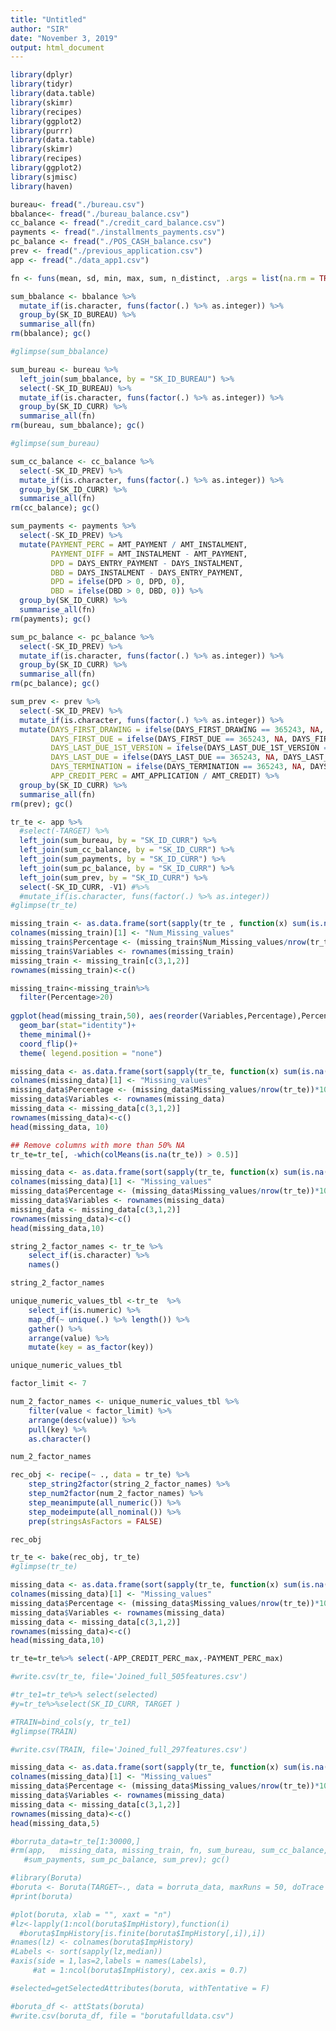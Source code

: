 ```yaml
---
title: "Untitled"
author: "SIR"
date: "November 3, 2019"
output: html_document
---
```


```r
library(dplyr) 
library(tidyr)
library(data.table)
library(skimr)
library(recipes)
library(ggplot2)
library(purrr)
library(data.table)
library(skimr)
library(recipes)
library(ggplot2)
library(sjmisc)
library(haven)
```


```r
bureau<- fread("./bureau.csv")
bbalance<- fread("./bureau_balance.csv")
cc_balance <- fread("./credit_card_balance.csv")
payments <- fread("./installments_payments.csv") 
pc_balance <- fread("./POS_CASH_balance.csv")
prev <- fread("./previous_application.csv")
app <- fread("./data_app1.csv")
```




```r
fn <- funs(mean, sd, min, max, sum, n_distinct, .args = list(na.rm = TRUE))

sum_bbalance <- bbalance %>%
  mutate_if(is.character, funs(factor(.) %>% as.integer)) %>% 
  group_by(SK_ID_BUREAU) %>% 
  summarise_all(fn) 
rm(bbalance); gc()
```


```r

#glimpse(sum_bbalance)
```



```r

sum_bureau <- bureau %>% 
  left_join(sum_bbalance, by = "SK_ID_BUREAU") %>% 
  select(-SK_ID_BUREAU) %>% 
  mutate_if(is.character, funs(factor(.) %>% as.integer)) %>% 
  group_by(SK_ID_CURR) %>% 
  summarise_all(fn)
rm(bureau, sum_bbalance); gc()

```


```r
#glimpse(sum_bureau)
```


```r
sum_cc_balance <- cc_balance %>% 
  select(-SK_ID_PREV) %>% 
  mutate_if(is.character, funs(factor(.) %>% as.integer)) %>% 
  group_by(SK_ID_CURR) %>% 
  summarise_all(fn)
rm(cc_balance); gc()


```


```r
sum_payments <- payments %>% 
  select(-SK_ID_PREV) %>% 
  mutate(PAYMENT_PERC = AMT_PAYMENT / AMT_INSTALMENT,
         PAYMENT_DIFF = AMT_INSTALMENT - AMT_PAYMENT,
         DPD = DAYS_ENTRY_PAYMENT - DAYS_INSTALMENT,
         DBD = DAYS_INSTALMENT - DAYS_ENTRY_PAYMENT,
         DPD = ifelse(DPD > 0, DPD, 0),
         DBD = ifelse(DBD > 0, DBD, 0)) %>% 
  group_by(SK_ID_CURR) %>% 
  summarise_all(fn) 
rm(payments); gc()


```

```r
sum_pc_balance <- pc_balance %>% 
  select(-SK_ID_PREV) %>% 
  mutate_if(is.character, funs(factor(.) %>% as.integer)) %>% 
  group_by(SK_ID_CURR) %>% 
  summarise_all(fn)
rm(pc_balance); gc()


```

```r
sum_prev <- prev %>%
  select(-SK_ID_PREV) %>% 
  mutate_if(is.character, funs(factor(.) %>% as.integer)) %>% 
  mutate(DAYS_FIRST_DRAWING = ifelse(DAYS_FIRST_DRAWING == 365243, NA, DAYS_FIRST_DRAWING),
         DAYS_FIRST_DUE = ifelse(DAYS_FIRST_DUE == 365243, NA, DAYS_FIRST_DUE),
         DAYS_LAST_DUE_1ST_VERSION = ifelse(DAYS_LAST_DUE_1ST_VERSION == 365243, NA, DAYS_LAST_DUE_1ST_VERSION),
         DAYS_LAST_DUE = ifelse(DAYS_LAST_DUE == 365243, NA, DAYS_LAST_DUE),
         DAYS_TERMINATION = ifelse(DAYS_TERMINATION == 365243, NA, DAYS_TERMINATION),
         APP_CREDIT_PERC = AMT_APPLICATION / AMT_CREDIT) %>% 
  group_by(SK_ID_CURR) %>% 
  summarise_all(fn) 
rm(prev); gc()

```


```r
tr_te <- app %>% 
  #select(-TARGET) %>% 
  left_join(sum_bureau, by = "SK_ID_CURR") %>% 
  left_join(sum_cc_balance, by = "SK_ID_CURR") %>% 
  left_join(sum_payments, by = "SK_ID_CURR") %>% 
  left_join(sum_pc_balance, by = "SK_ID_CURR") %>% 
  left_join(sum_prev, by = "SK_ID_CURR") %>% 
  select(-SK_ID_CURR, -V1) #%>% 
  #mutate_if(is.character, funs(factor(.) %>% as.integer))
#glimpse(tr_te)
```

```r
missing_train <- as.data.frame(sort(sapply(tr_te , function(x) sum(is.na(x))),decreasing = T))                                                   
colnames(missing_train)[1] <- "Num_Missing_values"
missing_train$Percentage <- (missing_train$Num_Missing_values/nrow(tr_te))*100      
missing_train$Variables <- rownames(missing_train)
missing_train <- missing_train[c(3,1,2)] 
rownames(missing_train)<-c()                                        

missing_train<-missing_train%>%
  filter(Percentage>20)
 
ggplot(head(missing_train,50), aes(reorder(Variables,Percentage),Percentage,fill= Variables)) +
  geom_bar(stat="identity")+
  theme_minimal()+
  coord_flip()+
  theme( legend.position = "none")

```

```r
missing_data <- as.data.frame(sort(sapply(tr_te, function(x) sum(is.na(x))),decreasing = T))                                                   
colnames(missing_data)[1] <- "Missing_values"
missing_data$Percentage <- (missing_data$Missing_values/nrow(tr_te))*100      
missing_data$Variables <- rownames(missing_data)
missing_data <- missing_data[c(3,1,2)] 
rownames(missing_data)<-c()                                        
head(missing_data, 10)

```


```r
## Remove columns with more than 50% NA
tr_te=tr_te[, -which(colMeans(is.na(tr_te)) > 0.5)]

```



```r
missing_data <- as.data.frame(sort(sapply(tr_te, function(x) sum(is.na(x))),decreasing = T))                                                   
colnames(missing_data)[1] <- "Missing_values"
missing_data$Percentage <- (missing_data$Missing_values/nrow(tr_te))*100      
missing_data$Variables <- rownames(missing_data)
missing_data <- missing_data[c(3,1,2)] 
rownames(missing_data)<-c()                                        
head(missing_data,10)

```

```r
string_2_factor_names <- tr_te %>%
    select_if(is.character) %>%
    names()

string_2_factor_names
```

```r
unique_numeric_values_tbl <-tr_te  %>%
    select_if(is.numeric) %>%
    map_df(~ unique(.) %>% length()) %>%
    gather() %>%
    arrange(value) %>%
    mutate(key = as_factor(key))

unique_numeric_values_tbl

```


```r
factor_limit <- 7

num_2_factor_names <- unique_numeric_values_tbl %>%
    filter(value < factor_limit) %>%
    arrange(desc(value)) %>%
    pull(key) %>%
    as.character()

num_2_factor_names
```


```r
rec_obj <- recipe(~ ., data = tr_te) %>%
    step_string2factor(string_2_factor_names) %>%
    step_num2factor(num_2_factor_names) %>%
    step_meanimpute(all_numeric()) %>%
    step_modeimpute(all_nominal()) %>%
    prep(stringsAsFactors = FALSE)

rec_obj
```


```r
tr_te <- bake(rec_obj, tr_te)
#glimpse(tr_te)
```

```r
missing_data <- as.data.frame(sort(sapply(tr_te, function(x) sum(is.na(x))),decreasing = T))                                                   
colnames(missing_data)[1] <- "Missing_values"
missing_data$Percentage <- (missing_data$Missing_values/nrow(tr_te))*100      
missing_data$Variables <- rownames(missing_data)
missing_data <- missing_data[c(3,1,2)] 
rownames(missing_data)<-c()                                        
head(missing_data,10)

```



```r
tr_te=tr_te%>% select(-APP_CREDIT_PERC_max,-PAYMENT_PERC_max)
```


```r
#write.csv(tr_te, file='Joined_full_505features.csv')

```

```r
#tr_te1=tr_te%>% select(selected)
#y=tr_te%>%select(SK_ID_CURR, TARGET )
```

```r
#TRAIN=bind_cols(y, tr_te1)
#glimpse(TRAIN)
```

```r
#write.csv(TRAIN, file='Joined_full_297features.csv')

```

```r
missing_data <- as.data.frame(sort(sapply(tr_te, function(x) sum(is.na(x))),decreasing = T))                                                   
colnames(missing_data)[1] <- "Missing_values"
missing_data$Percentage <- (missing_data$Missing_values/nrow(tr_te))*100      
missing_data$Variables <- rownames(missing_data)
missing_data <- missing_data[c(3,1,2)] 
rownames(missing_data)<-c()                                        
head(missing_data,5)


```

```r
#borruta_data=tr_te[1:30000,]
#rm(app,   missing_data, missing_train, fn, sum_bureau, sum_cc_balance, 
   #sum_payments, sum_pc_balance, sum_prev); gc()
```

```r
#library(Boruta)
#boruta <- Boruta(TARGET~., data = borruta_data, maxRuns = 50, doTrace = 2)
#print(boruta)
```

```r
#plot(boruta, xlab = "", xaxt = "n")
#lz<-lapply(1:ncol(boruta$ImpHistory),function(i)
  #boruta$ImpHistory[is.finite(boruta$ImpHistory[,i]),i])
#names(lz) <- colnames(boruta$ImpHistory)
#Labels <- sort(sapply(lz,median))
#axis(side = 1,las=2,labels = names(Labels),
     #at = 1:ncol(boruta$ImpHistory), cex.axis = 0.7)
```


```r
#selected=getSelectedAttributes(boruta, withTentative = F)

```


```r
#boruta_df <- attStats(boruta)
#write.csv(boruta_df, file = "borutafulldata.csv")
```



